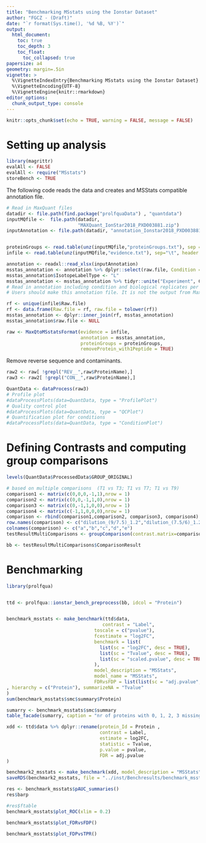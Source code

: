 ```yaml
---
title: "Benchmarking MSstats using the Ionstar Dataset"
author: "FGCZ - (Draft)"
date: "`r format(Sys.time(), '%d %B, %Y')`"
output: 
  html_document:
    toc: true
    toc_depth: 3
    toc_float:
      toc_collapsed: true
papersize: a4
geometry: margin=.5in
vignette: >
  %\VignetteIndexEntry{Benchmarking MSstats using the Ionstar Dataset} 
  %\VignetteEncoding{UTF-8}
  %\VignetteEngine{knitr::rmarkdown}
editor_options:
  chunk_output_type: console
---
```


```r
knitr::opts_chunk$set(echo = TRUE, warning = FALSE, message = FALSE)
```

# Setting up analysis


```r
library(magrittr)
evalAll <- FALSE
evalAll <- require("MSstats")
storeBench <- TRUE
```

The following code reads the data and creates and MSStats compatible annotation file.

```r

# Read in MaxQuant files
datadir <- file.path(find.package("prolfquaData") , "quantdata")
inputMQfile <-  file.path(datadir,
                          "MAXQuant_IonStar2018_PXD003881.zip")
inputAnnotation <- file.path(datadir, "annotation_Ionstar2018_PXD003881.xlsx")


proteinGroups <- read.table(unz(inputMQfile,"proteinGroups.txt"), sep = "\t", header = TRUE)
infile <- read.table(unz(inputMQfile,"evidence.txt"), sep="\t", header = TRUE)

annotation <- readxl::read_xlsx(inputAnnotation)
msstas_annotation <- annotation %>% dplyr::select(raw.file, Condition = sample, BioReplicate = run_ID)
msstas_annotation$IsotopeLabelType <- "L"
msstas_annotation <- msstas_annotation %>% tidyr::unite("Experiment", Condition, BioReplicate, sep="_", remove = FALSE)
# Read in annotation including condition and biological replicates per run.
# Users should make this annotation file. It is not the output from MaxQuant.

rf <- unique(infile$Raw.file)
rf <- data.frame(Raw.file = rf, raw.file = tolower(rf))
msstas_annotation <- dplyr::inner_join(rf, msstas_annotation)
msstas_annotation$raw.file <- NULL
```



```r
raw <- MaxQtoMSstatsFormat(evidence = infile, 
                           annotation = msstas_annotation, 
                           proteinGroups = proteinGroups,
                           removeProtein_with1Peptide = TRUE)
```


Remove reverse sequence and contaminants.

```r

raw2 <- raw[ !grepl("REV__",raw$ProteinName),]
raw3 <- raw2[ !grepl("CON__",raw$ProteinName),]
```


```r
QuantData <- dataProcess(raw3)
# Profile plot
#dataProcessPlots(data=QuantData, type = "ProfilePlot")
# Quality control plot 
#dataProcessPlots(data=QuantData, type = "QCPlot") 
# Quantification plot for conditions
#dataProcessPlots(data=QuantData, type = "ConditionPlot")

```

# Defining Contrasts and computing group comparisons

```r

levels(QuantData$ProcessedData$GROUP_ORIGINAL)

# based on multiple comparisons  (T1 vs T3; T1 vs T7; T1 vs T9)
comparison1 <- matrix(c(0,0,0,-1,1),nrow = 1)
comparison2 <- matrix(c(0,0,-1,1,0),nrow = 1)
comparison3 <- matrix(c(0,-1,1,0,0),nrow = 1)
comparison4 <- matrix(c(-1,1,0,0,0),nrow = 1)
comparison <- rbind(comparison1,comparison2, comparison3, comparison4)
row.names(comparison) <- c("dilution_(9/7.5)_1.2","dilution_(7.5/6)_1.25","dilution_(6/4.5)_1.3(3)","dilution_(4.5/3)_1.5")
colnames(comparison) <- c("a","b","c","d","e")
testResultMultiComparisons <- groupComparison(contrast.matrix=comparison, data=QuantData)

bb <- testResultMultiComparisons$ComparisonResult

```

# Benchmarking

```r
library(prolfqua)


ttd <- prolfqua::ionstar_bench_preprocess(bb, idcol = "Protein")


benchmark_msstats <- make_benchmark(ttd$data,
                                   contrast = "Label",
                                toscale = c("pvalue"),
                                fcestimate = "log2FC",
                                benchmark = list(
                                  list(sc = "log2FC", desc = TRUE),
                                  list(sc = "Tvalue", desc = TRUE),
                                  list(sc = "scaled.pvalue", desc = TRUE)
                                ),  
                                model_description = "MSStats",
                                model_name = "MSStats",
                                FDRvsFDP = list(list(sc = "adj.pvalue", desc = FALSE))
, hierarchy = c("Protein"), summarizeNA = "Tvalue"
)
sum(benchmark_msstats$smc$summary$Protein)

sumarry <- benchmark_msstats$smc$summary
table_facade(sumarry, caption = "nr of proteins with 0, 1, 2, 3 missing contrasts.")
```


```r

xdd <- ttd$data %>% dplyr::rename(protein_Id = Protein ,
                                  contrast = Label,
                                  estimate = log2FC,
                                  statistic = Tvalue,
                                  p.value = pvalue,
                                  FDR = adj.pvalue  
)

benchmark2_msstats <- make_benchmark(xdd, model_description = "MSStats", model_name = "MSStats")
saveRDS(benchmark2_msstats, file = "../inst/Benchresults/benchmark_msstats.RDS")
```

```r
res <- benchmark_msstats$pAUC_summaries()
res$barp
```

```r
#res$ftable
benchmark_msstats$plot_ROC(xlim = 0.2)
```

```r
benchmark_msstats$plot_FDRvsFDP()
```

```r
benchmark_msstats$plot_FDPvsTPR()
```
